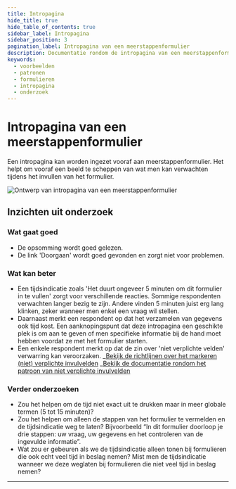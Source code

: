 ```yaml
---
title: Intropagina
hide_title: true
hide_table_of_contents: true
sidebar_label: Intropagina
sidebar_position: 3
pagination_label: Intropagina van een meerstappenformulier
description: Documentatie rondom de intropagina van een meerstappenformulier
keywords:
  - voorbeelden
  - patronen
  - formulieren
  - intropagina
  - onderzoek
---
```



# Intropagina van een meerstappenformulier

Een intropagina kan worden ingezet vooraf aan meerstappenformulier. Het helpt om vooraf een beeld te scheppen van wat men kan verwachten tijdens het invullen van het formulier.

![Ontwerp van intropagina van een meerstappenformulier](https://raw.githubusercontent.com/nl-design-system/documentatie/assets/voorbeeld_formulier_intro-pagina.png)

## Inzichten uit onderzoek

### Wat gaat goed

- De opsomming wordt goed gelezen.
- De link 'Doorgaan' wordt goed gevonden en zorgt niet voor problemen.

### Wat kan beter

- Een tijdsindicatie zoals 'Het duurt ongeveer 5 minuten om dit formulier in te vullen' zorgt voor verschillende reacties. Sommige respondenten verwachten langer bezig te zijn. Andere vinden 5 minuten juist erg lang klinken, zeker wanneer men enkel een vraag wil stellen.
- Daarnaast merkt een respondent op dat het verzamelen van gegevens ook tijd kost. Een aanknopingspunt dat deze intropagina een geschikte plek is om aan te geven of men specifieke informatie bij de hand moet hebben voordat ze met het formulier starten.
- Een enkele respondent merkt op dat de zin over 'niet verplichte velden' verwarring kan veroorzaken.
  _[Bekijk de richtlijnen over het markeren (niet) verplichte invulvelden](../../../../richtlijnen/formulieren/00-alle-richtlijnen/07-help-the-user.mdx)
  _[Bekijk de documentatie rondom het patroon van niet verplichte invulvelden](./niet-verplichte-velden.mdx)

### Verder onderzoeken

- Zou het helpen om de tijd niet exact uit te drukken maar in meer globale termen (5 tot 15 minuten)?
- Zou het helpen om alleen de stappen van het formulier te vermelden en de tijdsindicatie weg te laten? Bijvoorbeeld “In dit formulier doorloop je drie stappen: uw vraag, uw gegevens en het controleren van de ingevulde informatie”.
- Wat zou er gebeuren als we de tijdsindicatie alleen tonen bij formulieren die ook echt veel tijd in beslag nemen? Mist men de tijdsindicatie wanneer we deze weglaten bij formulieren die niet veel tijd in beslag nemen?

<VideoPlayer videoId="GPozcguvUJU" />

<ResearchInfo />

---

<PatternFooterInfo />
